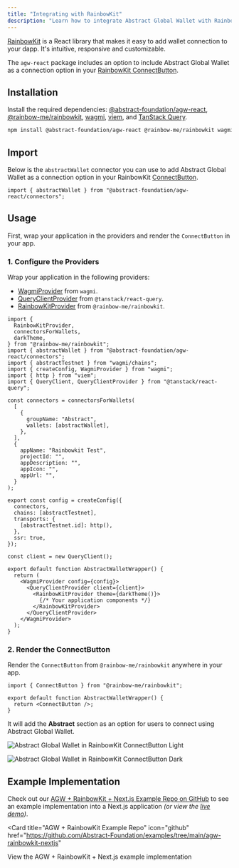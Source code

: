 ```yaml
---
title: "Integrating with RainbowKit"
description: "Learn how to integrate Abstract Global Wallet with RainbowKit."
---
```


[RainbowKit](https://www.rainbowkit.com/) is a React library
that makes it easy to add wallet connection to your dapp. It's intuitive, responsive and customizable.

The `agw-react` package includes an option to include Abstract Global Wallet
as a connection option in your [RainbowKit ConnectButton](https://www.rainbowkit.com/docs/connect-button).

## Installation

Install the required dependencies: [@abstract-foundation/agw-react](/abstract-global-wallet/agw-react/overview),
[@rainbow-me/rainbowkit](https://www.rainbowkit.com/docs/getting-started/installation),
[wagmi](https://wagmi.sh/react/getting-started/installation), [viem](https://viem.sh/getting-started/installation),
and [TanStack Query](https://tanstack.com/query/latest/docs/framework/react/installation).

```bash
npm install @abstract-foundation/agw-react @rainbow-me/rainbowkit wagmi viem@2.x @tanstack/react-query
```

## Import

Below is the `abstractWallet` connector you can use to add Abstract Global Wallet as a
connection option in your RainbowKit [ConnectButton](https://www.rainbowkit.com/docs/connect-button).

```tsx
import { abstractWallet } from "@abstract-foundation/agw-react/connectors";
```

## Usage

First, wrap your application in the providers and render the `ConnectButton` in your app.

### 1. Configure the Providers

Wrap your application in the following providers:

- [WagmiProvider](https://wagmi.sh/react/api/WagmiProvider) from `wagmi`.
- [QueryClientProvider](https://tanstack.com/query/latest/docs/framework/react/reference/QueryClientProvider) from `@tanstack/react-query`.
- [RainbowKitProvider](https://www.rainbowkit.com/docs/customization#customizing-the-connect-button) from `@rainbow-me/rainbowkit`.

```tsx
import {
  RainbowKitProvider,
  connectorsForWallets,
  darkTheme,
} from "@rainbow-me/rainbowkit";
import { abstractWallet } from "@abstract-foundation/agw-react/connectors";
import { abstractTestnet } from "wagmi/chains";
import { createConfig, WagmiProvider } from "wagmi";
import { http } from "viem";
import { QueryClient, QueryClientProvider } from "@tanstack/react-query";

const connectors = connectorsForWallets(
  [
    {
      groupName: "Abstract",
      wallets: [abstractWallet],
    },
  ],
  {
    appName: "Rainbowkit Test",
    projectId: "",
    appDescription: "",
    appIcon: "",
    appUrl: "",
  }
);

export const config = createConfig({
  connectors,
  chains: [abstractTestnet],
  transports: {
    [abstractTestnet.id]: http(),
  },
  ssr: true,
});

const client = new QueryClient();

export default function AbstractWalletWrapper() {
  return (
    <WagmiProvider config={config}>
      <QueryClientProvider client={client}>
        <RainbowKitProvider theme={darkTheme()}>
          {/* Your application components */}
        </RainbowKitProvider>
      </QueryClientProvider>
    </WagmiProvider>
  );
}
```

### 2. Render the ConnectButton

Render the `ConnectButton` from `@rainbow-me/rainbowkit` anywhere in your app.

```tsx
import { ConnectButton } from "@rainbow-me/rainbowkit";

export default function AbstractWalletWrapper() {
  return <ConnectButton />;
}
```

It will add the **Abstract** section as an option for users to connect using Abstract Global Wallet.

<img
  className="block dark:hidden"
  src="/images/agw-rainbowkit.png"
  alt="Abstract Global Wallet in RainbowKit ConnectButton Light"
/>

<img
  className="hidden dark:block"
  src="/images/agw-rainbowkit.png"
  alt="Abstract Global Wallet in RainbowKit ConnectButton Dark"
/>

## Example Implementation

Check out our [AGW + RainbowKit + Next.js Example Repo on GitHub](https://github.com/Abstract-Foundation/examples/tree/main/agw-rainbowkit-nextjs) to
see an example implementation into a Next.js application _(or view the [live demo](https://agw-rainbowkit.vercel.app/))_.

<Card
  title="AGW + RainbowKit Example Repo"
  icon="github"
  href="https://github.com/Abstract-Foundation/examples/tree/main/agw-rainbowkit-nextjs"
>
  View the AGW + RainbowKit + Next.js example implementation
</Card>
